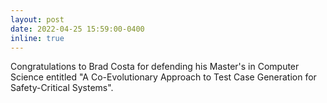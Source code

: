 ```yaml
---
layout: post
date: 2022-04-25 15:59:00-0400
inline: true
---
```


Congratulations to Brad Costa for defending his Master's in Computer Science entitled "A Co-Evolutionary Approach to Test Case Generation for Safety-Critical Systems".
